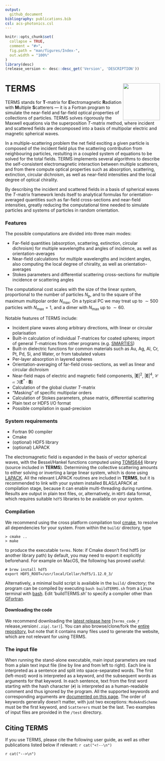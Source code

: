```yaml
---
output:
  github_document
bibliography: publications.bib
csl: acs-photonics.csl
---
```


<!-- Index.md is generated from Index.Rmd. Please edit that file -->

```r
knitr::opts_chunk$set(
  collapse = TRUE,
  comment = "#>",
  fig.path = "man/figures/Index-",
  out.width = "100%"
)
library(desc)
(release_version <- desc::desc_get('Version', 'DESCRIPTION'))
```

# TERMS <img src="man/figures/logo.png" width="120" align="right" />

\usepackage{mathrsfs}
\newcommand{\ldoc}{\mathscr{C}}
\newcommand{\ldocbar}{\overline{\mathscr{C}}}
\newcommand{\ldocoa}{\langle\mathscr{C}\rangle}
\newcommand{\ldocoabar}{\langle\overline{\mathscr{C}}\rangle}

TERMS stands for **T**-matrix for **E**lectromagnetic **R**adiation with **M**ultiple **S**catterers — it is a Fortran program to simulate the near-field and far-field optical properties of collections of particles. TERMS solves rigorously the Maxwell equations via the superposition *T*-matrix method, where incident and scattered fields are decomposed into a basis of multipolar electric and magnetic spherical waves.

In a multiple-scattering problem the net field exciting a given particle is composed of the incident field plus the scattering contribution from neighbouring particles, restulting in a coupled system of equations to be solved for the total fields. TERMS implements several algorithms to describe the self-consistent electromagnetic interaction between multiple scatterers, and from there compute optical properties such as absorption, scattering, extinction, circular dichroism, as well as near-field intensities and the local degree of optical chirality.

By describing the incident and scattered fields in a basis of spherical waves the *T*-matrix framework lends itself to analytical formulas for orientation-averaged quantities such as far-field cross-sections and near-field intensities, greatly reducing the computational time needed to simulate particles and systems of particles in random orientation.

### Features
  
The possible computations are divided into three main modes:

- Far-field quantities (absorption, scattering, extinction, circular dichroism) for multiple wavelengths and angles of incidence, as well as orientation-averages
- Near-field calculations for multiple wavelengths and incident angles, also computing the local degree of chirality, as well as orientation-averages
- Stokes parameters and differential scattering cross-sections for multiple incidence or scattering angles

The computational cost scales with the size of the linear system, proportional to the number of particles $N_\text{p}$, and to the square of the maximum multipolar order $N_\text{max}$. On a typical PC we may treat up to $\sim\text{500}$ particles with $N_\text{max}=\text{1}$, and a dimer with $N_\text{max}$ up to $\sim \text{60}$.

Notable features of TERMS include:

- Incident plane waves along arbitrary directions, with linear or circular polarisation
- Built-in calculation of individual *T*-matrices for coated spheres; import of general *T*-matrices from other programs (e.g. [SMARTIES](https://www.victoria.ac.nz/scps/research/research-groups/raman-lab/numerical-tools/smarties))
- Built-in dielectric functions for common materials such as Au, Ag, Al, Cr, Pt, Pd, Si, and Water, or from tabulated values
- Per-layer absorption in layered spheres
- Orientation-averaging of far-field cross-sections, as well as linear and circular dichroism
- Near-field maps of electric and magnetic field components, $|\mathbf{E}|^2$, $|\mathbf{E}|^4$, $\ldoc\propto\Im(\mathbf{E}^*\cdot\mathbf{B})$
- Calculation of the global cluster *T*-matrix
- "Masking" of specific multipolar orders
- Calculation of Stokes parameters, phase matrix, differential scattering
- Plain text or HDF5 I/O format
- Possible compilation in quad-precision

### System requirements

*   Fortran 90 compiler
*   Cmake
*   (optional) HDF5 library
*   (optional) LAPACK

The electromagnetic field is expanded in the basis of vector spherical waves, with the Bessel/Hankel functions computed using [TOMS644](http://www.netlib.org/toms-2014-06-10/644) library (source included in **TERMS**). Determining the collective scattering amounts to either solving or inverting a large linear system, which is done using [LAPACK](http://www.netlib.org/lapack/). All the relevant LAPACK routines are included in **TERMS**, but it is recommended to link with your system installed BLAS/LAPACK at compilation stage, because it can enable multi-threading during runtime.  
Results are output in plain text files, or, alternatively, in `HDF5` data format, which requires suitable `hdf5` libraries to be available on your system.

### Compilation

We recommend using the cross platform compilation tool [cmake](https://cmake.org/), to resolve all dependencies for your system. From within the `build/` directory, type

```
> cmake ..
> make
```
to produce the executable `terms`. Note: if Cmake doesn't find hdf5 (or another library path) by default, you may need to export it explicitly beforehand. For example on MacOS, the following has proved useful:

```
# brew install hdf5
export HDF5_ROOT=/usr/local/Cellar/hdf5/1.12.0_3/
```

Alternatively, a minimal build script is available in the `build/` directory; the program can be compiled by executing `bash buildTERMS.sh` from a Linux terminal with [bash](https://www.gnu.org/software/bash/). Edit 'buildTERMS.sh' to specify a compiler other than [GFortran](https://gcc.gnu.org/wiki/GFortran). 


#### Downloading the code

We recommend downloading the [latest release here](https://github.com/nano-optics/terms/releases) [`terms_code_`r release_version`(.zip|.tar)`]. You can also browse/clone/fork the [entire repository](https://github.com/nano-optics/terms), but note that it contains many files used to generate the website, which are not relevant for using TERMS.

### The input file

When running the stand-alone executable, main input parameters are read from a plain text input file (line by line and from left to right). Each line is interpreted as a sentence and split into space-separated words. The first (left-most) word is interpreted as a keyword, and the subsequent words as arguments for that keyword. In each sentence, text from the first word starting with the hash character (`#`) is interpreted as a human-readable comment and thus ignored by the program. All the supported keywords and corresponding arguments are [documented on this page](http://nano-optics.ac.nz/terms/articles/Keywords.html). The order of keywords generally doesn't matter, with just two exceptions: `ModeAndScheme` must be the first keyword, and `Scatterers` must be the last. Two examples of input files are provided in the `/test` directory. 



## Citing TERMS

If you use TERMS, please cite the following user guide, as well as other publications listed below if relevant: 
`r cat("<!--\n")`
<div style="display: none;">
@Schebarchov:2021wc, @Schebarchov:2021ut, @Somerville:2016aa, @schebarchov2019mind, @Lee:2020aa, @fazel2021orientation, @Fazel-Najafabadi:2021ud, @Fazel-Najafabadi:2022ud, Herran:2021wh
</div>
`r cat("-->\n")`




  
